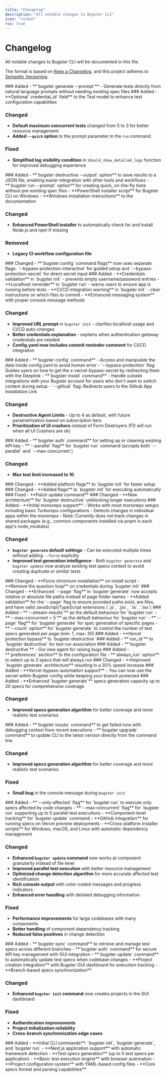 ```yaml
---
title: "Changelog"
description: "All notable changes to Bugster CLI"
icon: "rocket"
rss: true
---
```


# Changelog

All notable changes to Bugster CLI will be documented in this file.

The format is based on [Keep a Changelog](https://keepachangelog.com/en/1.0.0/),
and this project adheres to [Semantic Versioning](https://semver.org/spec/v2.0.0.html).

<Update label="v0.5.0" description="Latest Release">
  ### Added
  - **`bugster generate --prompt`** - Generate tests directly from natural language prompts without needing existing spec files
</Update>

<Update label="v0.4.13" description="Configuration & Resource Management">
  ### Added
  - **Optional `credential_id` field** to the Test model to enhance test configuration capabilities

  ### Changed
  - **Default maximum concurrent tests** changed from 5 to 3 for better resource management
  - **Added `--quick` option** to the prompt parameter in the `run` command

  ### Fixed
  - **Simplified log visibility condition** in `should_show_detailed_logs` function for improved debugging experience
</Update>

<Update label="v0.4.12" description="Output Options & Quick Tests">
  ### Added
  - **`bugster destructive --output` option** to save results to a JSON file, enabling easier integration with other tools and workflows
  - **`bugster run --prompt` option** for creating quick, on-the-fly tests without pre-existing spec files
  - **PowerShell installer script** for Bugster CLI on Windows
  - **Windows installation instructions** to the documentation

  ### Changed
  - **Enhanced PowerShell installer** to automatically check for and install Node.js and npm if missing

  ### Removed
  - **Legacy CI workflow configuration file**
</Update>

<Update label="v0.4.2" description="Configuration Command Updates">
  ### Changed
  - **`bugster config` command flags** now uses separate flags: `--bypass-protection-interactive` for guided setup and `--bypass-protection-secret` for direct secret input
</Update>

<Update label="v0.4.1" description="Validation & User Experience">
  ### Added
  - **Credentials validation** in `bugster init` - prevents empty username/password entries
  - **Localhost reminder** in `bugster run` - warns users to ensure app is running before tests
  - **CI/CD integration warning** in `bugster init` - clear instructions on which files to commit
  - **Enhanced messaging system** with proper console message methods

  ### Changed
  - **Improved URL prompt** in `bugster init` - clarifies localhost usage and CI/CD auto-changes
  - **Better credentials explanation** - explains when authentication gateway credentials are needed
  - **Config.yaml now includes commit reminder comment** for CI/CD integration
</Update>

<Update label="v0.3.30" description="Config & Install Commands">
  ### Added
  - **`bugster config` command** - Access and manipulate the data inside config.yaml to avoid human error
    - `--bypass-protection` flag: Guides users on how to get the x-vercel-bypass-secret by redirecting them with the Deeplink
  - **`bugster install` command** - Handle outside integrations with your Bugster account for users who don't want to switch context during setup
    - `--github` flag: Redirects users to the Github App Installation Link

  ### Changed
  - **Destructive Agent Limits** - Up to 4 as default, with future parametrization based on subscription tiers
  - **Prioritization of UI crashers** instead of Form Destroyers (FD will run when all UI Crashers are ok)
</Update>

<Update label="v0.3.26" description="Authentication & Parallel Execution">
  ### Added
  - **`bugster auth` command** for setting up or cleaning existing API key
  - **`--parallel` flag** for `bugster run` command (accepts both `--parallel` and `--max-concurrent`)

  ### Changed
  - **Max test limit increased to 10**
</Update>

<Update label="v0.3.25" description="Platform Flags">
  ### Changed
  - **Added platform flags** to `bugster init` for faster setup
</Update>

<Update label="v0.3.24" description="Automatic Execution">
  ### Changed
  - **Added flags** to `bugster init` for executing automatically
</Update>

<Update label="v0.3.23" description="Bug Fixes">
  ### Fixed
  - **Patch update command**
</Update>

<Update label="v0.3.22" description="Destructive Architecture">
  ### Changed
  - **New architecture** for `bugster destructive` unblocking longer executions
</Update>

<Update label="v0.3.21" description="Monorepo Support & Generation Improvements">
  ### Added
  - **Initial monorepo support**
    - Works with most monorepo setups including basic Turborepo configurations
    - Detects changes in individual apps within the monorepo
    - Note: Currently does not track changes in shared packages (e.g., common components installed via pnpm in each app's node_modules)

  ### Changed
  - **`bugster generate` default settings** - Can be executed multiple times without adding `--force` explicitly
  - **Improved test generation intelligence** - Both `bugster generate` and `bugster update` now analyze existing test specs context to avoid creating duplicate or similar tests
</Update>

<Update label="v0.3.20" description="Installation Improvements">
  ### Changed
  - **Force chromium installation** on install script
  - **Remove the question loop** on credentials during `bugster init`
</Update>

<Update label="v0.3.19" description="Page Flag Enhancement">
  ### Changed
  - **Enhanced `--page` flag** in `bugster generate` now accepts relative or absolute file paths instead of page folder names
  - **Added validation** for the `--page` flag to ensure provided paths exist, are files, and have valid JavaScript/TypeScript extensions (`.js`, `.jsx`, `.ts`, `.tsx`)
</Update>

<Update label="v0.3.15" description="Performance & Control Features">
  ### Added
  - **`--stream-results`** as the default behaviour for `bugster run`
  - **`--max-concurrent = 5`** as the default behaviour for `bugster run`
  - **`--page` flag** for `bugster generate` for spec generation of specific pages
  - **`--count` option** for `bugster generate` to control the number of test specs generated per page (min: 1, max: 30)
</Update>

<Update label="v0.3.14" description="Vercel Protection Bypass">
  ### Added
  - **Vercel protection bypass** to `bugster destructive`
</Update>

<Update label="v0.3.13" description="Test Run Association">
  ### Added
  - **`run_id`** to `bugster destructive` for test run association
</Update>

<Update label="v0.3.12" description="Destructive Agent">
  ### Added
  - **`bugster destructive`** - Our new agent for raising bugs
</Update>

<Update label="v0.3.11" description="Preferences & Always Run">
  ### Added
  - **`preferences` section** to the configuration file
  - **`always_run` option** to select up to 3 specs that will always run
</Update>

<Update label="v0.3.10" description="Performance Improvements">
  ### Changed
  - **Improved `bugster generate` architecture** resulting in a 30% speed increase
</Update>

<Update label="v0.3.9" description="Vercel Bypass Automation">
  ### Added
  - **Vercel-bypass-automation support** - You can now use the secret within Bugster config while keeping your branch protected
</Update>

<Update label="v0.3.7" description="Enhanced Generation Capacity">
  ### Added
  - **Enhanced `bugster generate`** specs generation capacity up to 20 specs for comprehensive coverage

  ### Changed
  - **Improved specs generation algorithm** for better coverage and more realistic test scenarios
</Update>

<Update label="v0.3.6" description="Issues & Upgrade Commands">
  ### Added
  - **`bugster issues` command** to get failed runs with debugging context from recent executions
  - **`bugster upgrade` command** to update CLI to the latest version directly from the command line

  ### Changed
  - **Improved specs generation algorithm** for better coverage and more realistic test scenarios

  ### Fixed
  - **Small bug** in the console message during `bugster init`
</Update>

<Update label="v0.3.0" description="Major Release - Affected Tests & Parallel Execution">
  ### Added
  - **`--only-affected` flag** for `bugster run` to execute only specs affected by code changes
  - **`--max-concurrent` flag** for `bugster run` supporting up to 5 parallel test executions
  - **Component-level tracking** for `bugster update` command
  - **GitHub integration** for running specs on Vercel preview deployments
  - **Cross-platform installer scripts** for Windows, macOS, and Linux with automatic dependency management

  ### Changed
  - **Enhanced `bugster update` command** now works at component granularity instead of file level
  - **Improved parallel test execution** with better resource management
  - **Optimized change detection algorithm** for more accurate affected test identification
  - **Rich console output** with color-coded messages and progress indicators
  - **Enhanced error handling** with detailed debugging information

  ### Fixed
  - **Performance improvements** for large codebases with many components
  - **Better handling** of component dependency tracking
  - **Reduced false positives** in change detection
</Update>

<Update label="v0.2.0" description="Sync, Auth & Update Commands">
  ### Added
  - **`bugster sync` command** to retrieve and manage test specs across different branches
  - **`bugster auth` command** for secure API key management with GUI integration
  - **`bugster update` command** to automatically update test specs when codebase changes
  - **Project creation integration** with Bugster GUI dashboard for execution tracking
  - **Branch-based specs synchronization**

  ### Changed
  - **Enhanced `bugster init` command** now creates projects in the GUI dashboard

  ### Fixed
  - **Authentication improvements**
  - **Project initialization reliability**
  - **Cross-branch synchronization edge cases**
</Update>

<Update label="v0.1.0" description="Initial Release">
  ### Added
  - **Initial CLI commands**: `bugster init`, `bugster generate`, and `bugster run`
  - **Next.js application support** with automatic framework detection
  - **Test specs generation** (up to 5 test specs per application)
  - **Basic test execution engine** with browser automation
  - **Project configuration system** with YAML-based config files
  - **Core specs format and parsing capabilities**
</Update>

[Unreleased]: https://github.com/Bugsterapp/bugster-cli/compare/v0.5.0...HEAD
[0.5.0]: https://github.com/Bugsterapp/bugster-cli/compare/v0.4.13...v0.5.0
[0.4.13]: https://github.com/Bugsterapp/bugster-cli/compare/v0.4.12...v0.4.13
[0.4.12]: https://github.com/Bugsterapp/bugster-cli/compare/v0.4.2...v0.4.12
[0.4.2]: https://github.com/Bugsterapp/bugster-cli/compare/v0.4.1...v0.4.2
[0.4.1]: https://github.com/Bugsterapp/bugster-cli/compare/v0.3.30...v0.4.1
[0.3.30]: https://github.com/Bugsterapp/bugster-cli/compare/v0.3.26...v0.3.30
[0.3.26]: https://github.com/Bugsterapp/bugster-cli/compare/v0.3.25...v0.3.26
[0.3.25]: https://github.com/Bugsterapp/bugster-cli/compare/v0.3.24...v0.3.25
[0.3.24]: https://github.com/Bugsterapp/bugster-cli/compare/v0.3.23...v0.3.24
[0.3.23]: https://github.com/Bugsterapp/bugster-cli/compare/v0.3.22...v0.3.23
[0.3.22]: https://github.com/Bugsterapp/bugster-cli/compare/v0.3.21...v0.3.22
[0.3.21]: https://github.com/Bugsterapp/bugster-cli/compare/v0.3.20...v0.3.21
[0.3.20]: https://github.com/Bugsterapp/bugster-cli/compare/v0.3.19...v0.3.20
[0.3.19]: https://github.com/Bugsterapp/bugster-cli/compare/v0.3.15...v0.3.19
[0.3.15]: https://github.com/Bugsterapp/bugster-cli/compare/v0.3.14...v0.3.15
[0.3.14]: https://github.com/Bugsterapp/bugster-cli/compare/v0.3.13...v0.3.14
[0.3.13]: https://github.com/Bugsterapp/bugster-cli/compare/v0.3.12...v0.3.13
[0.3.12]: https://github.com/Bugsterapp/bugster-cli/compare/v0.3.11...v0.3.12
[0.3.11]: https://github.com/Bugsterapp/bugster-cli/compare/v0.3.10...v0.3.11
[0.3.10]: https://github.com/Bugsterapp/bugster-cli/compare/v0.3.9...v0.3.10
[0.3.9]: https://github.com/Bugsterapp/bugster-cli/compare/v0.3.7...v0.3.9
[0.3.7]: https://github.com/Bugsterapp/bugster-cli/compare/v0.3.6...v0.3.7
[0.3.6]: https://github.com/Bugsterapp/bugster-cli/compare/v0.3.0...v0.3.6
[0.3.0]: https://github.com/Bugsterapp/bugster-cli/compare/v0.2.0...v0.3.0
[0.2.0]: https://github.com/Bugsterapp/bugster-cli/compare/v0.1.0...v0.2.0
[0.1.0]: https://github.com/Bugsterapp/bugster-cli/releases/tag/v0.1.0